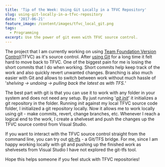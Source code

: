 ```yaml
---
title: 'Tip of the Week: Using Git Locally in a TFVC Repository'
slug: using-git-locally-in-a-tfvc-repository
date: '2017-06-21'
feature_image: /content/images/tfvc_local_git.png
tags:
  - Programming
excerpt: Use the power of git even with TFVC source control.
---
```

The project that I am currently working on using [Team Foundation Version Control](https://www.visualstudio.com/en-us/docs/tfvc/overview)(TFVC) as it's source control. After [using Git](/blog/git-checkout-tfs/) for a long time it felt hard to move back to TFVC. One of the biggest pain for me is losing the short commits that I do when working. Short commits help keep track of the work and also quickly revert unwanted changes. Branching is also much easier with Git and allows to switch between work without much hassle of '_shelving -> undoing -> pulling back the latest as with TFS._'

<ImageCard src="/content/images/tfvc_local_git.png" alt="Use Git Locally in a TFVC Repository" />

The best part with git is that you can use it to work with any folder in your system and does not need any setup. By just running '_[git init](https://git-scm.com/docs/git-init)_' it initializes a git repository in the folder. Running _init_ against my local TFVC source code folder, I initialized a git repository locally. Now it allows me to work locally using git - make commits, revert, change branches, etc. Whenever I reach a logical end to the work, I create a shelveset and push the changes up the TFVC source control from Visual Studio.

If you want to interact with the TFVC source control straight from the command line, you can try out [git-tfs](https://github.com/git-tfs/git-tfs) - a Git/TFS bridge. For me, since I am happy working locally with git and pushing up the finished work as shelvesets from Visual Studio I have not explored the git-tfs tool.

Hope this helps someone if you feel stuck with TFVC repositories!

